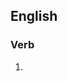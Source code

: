 ==English==

===Verb===
{{en-verb|aluminizes|aluminizing|aluminized|aluminized}}

# {{alternative spelling of|aluminise|lang=en}}